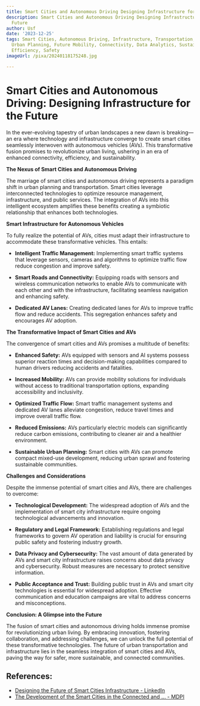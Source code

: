 ```yaml
---
title: Smart Cities and Autonomous Driving Designing Infrastructure for the Future
description: Smart Cities and Autonomous Driving Designing Infrastructure for the
  Future
author: Usf
date: '2023-12-25'
tags: Smart Cities, Autonomous Driving, Infrastructure, Transportation, Technology,
  Urban Planning, Future Mobility, Connectivity, Data Analytics, Sustainability, Energy
  Efficiency, Safety
imageUrl: /pixa/20240118175248.jpg

---
```

# Smart Cities and Autonomous Driving: Designing Infrastructure for the Future

In  the ever-evolving tapestry  of urban landscapes a new  dawn is breaking—an era where technology and infrastructure  converge to create smart cities seamlessly interwoven with autonomous vehicles  (AVs). This transformative fusion promises to revolutionize urban living, ushering in  an era of enhanced connectivity,  efficiency, and sustainability.

**The Nexus  of Smart Cities and  Autonomous Driving**

The marriage of smart cities and autonomous driving  represents a  paradigm shift in urban  planning and  transportation. Smart cities  leverage interconnected technologies to optimize resource management, infrastructure, and public  services. The integration  of AVs into this intelligent ecosystem amplifies these benefits creating a symbiotic relationship that enhances both technologies.

**Smart Infrastructure for Autonomous Vehicles**

To fully realize  the potential of AVs, cities  must adapt their  infrastructure to accommodate these transformative vehicles. This entails:

* **Intelligent Traffic Management:** Implementing smart traffic systems that leverage sensors, cameras  and algorithms to optimize traffic flow reduce  congestion and improve safety.

* **Smart Roads and Connectivity:** Equipping roads with sensors and wireless communication networks  to enable AVs to communicate with each other and with the infrastructure, facilitating seamless navigation and enhancing safety.

* **Dedicated AV Lanes:** Creating dedicated lanes for AVs to improve traffic  flow  and reduce accidents. This segregation enhances safety and encourages  AV adoption.

**The Transformative Impact of Smart Cities and AVs**

The convergence of  smart cities and AVs promises a multitude of benefits:

* **Enhanced Safety:** AVs equipped with sensors and AI systems possess superior reaction times and decision-making capabilities  compared to human drivers reducing  accidents and fatalities.

* **Increased Mobility:**  AVs can provide mobility solutions for individuals without access to traditional transportation options, expanding accessibility and inclusivity.

* **Optimized Traffic Flow:** Smart traffic management  systems and  dedicated AV lanes alleviate congestion, reduce travel times  and  improve overall traffic flow.

* **Reduced Emissions:** AVs particularly electric models can significantly reduce carbon emissions, contributing to cleaner air and a healthier environment.

* **Sustainable Urban Planning:** Smart cities with AVs can promote compact mixed-use development, reducing urban sprawl and fostering sustainable communities.

**Challenges and Considerations**

Despite the immense potential of smart cities and AVs, there are challenges to overcome:

* **Technological Development:** The widespread adoption of AVs and the implementation of smart  city infrastructure require ongoing technological advancements and  innovation.

* **Regulatory  and  Legal Framework:** Establishing regulations and legal frameworks to govern AV operation and liability is  crucial  for ensuring public safety and fostering industry  growth.

* **Data  Privacy and Cybersecurity:** The vast amount  of data generated by AVs and smart city infrastructure raises concerns about data privacy and cybersecurity. Robust measures are necessary  to  protect  sensitive information.

* **Public Acceptance and Trust:** Building public trust in AVs and smart city technologies is essential for widespread adoption.  Effective communication and education  campaigns are vital to address concerns and misconceptions.

**Conclusion: A Glimpse into the Future**

The  fusion  of smart cities and autonomous driving holds immense promise for revolutionizing urban living. By embracing innovation, fostering collaboration, and addressing challenges, we can unlock the full potential  of these transformative technologies. The future of urban transportation and infrastructure lies in the seamless integration of smart cities  and AVs, paving the way for safer, more sustainable, and connected communities.

## References:
- [Designing the Future of Smart Cities Infrastructure - LinkedIn](https://www.linkedin.com/pulse/designing-future-smart-cities-infrastructure-harbor-research?trk=article-ssr-frontend-pulse_more-articles_related-content-card)
- [The Development of the Smart Cities in the Connected and ... - MDPI](https://www.mdpi.com/2412-3811/6/7/100)
